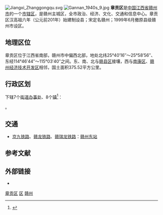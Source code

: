 {{Infobox China County
|Belong          =  [[江西省|江西省]][[赣州市|赣州市]]
}}
[[File:Jiangxi_Zhanggongqu.svg|thumb]]
[[File:Gannan_1940s_9.jpg|thumb]]
'''章贡区'''是[[中国|中国]][[江西省|江西省]][[赣州市|赣州市]]的一个[[市辖区|市辖区]]，是赣州主城区，全市政治、经济、文化、交通和信息中心。章贡区汉高祖六年（公元前201年）始建制设县；宋定名赣州；1999年6月撤原县级赣州市设区。

== 地理区位 ==
章贡区位于江西省南部，赣州市中偏西北部，地处北纬25°40′16″～25°58′56″、东经114°46′44″～115°03′40″之间。东、南、北与[[赣县区|赣县区]]接壤，西与[[南康区|南康区]]、[[赣州经济技术开发区|赣州经济技术开发区]]相邻，国土面积375.52平方公里。

== 行政区划 ==
{{PAGENAMEBASE}}下辖7个[[街道办事处|街道办事处]]、8个[[行政建制镇|镇]]<ref>{{PRC admin/ref sgc|36/07/02}}</ref>：

{{PRC admin/children|36/07/02}}。

== 交通 ==
* {{rint|cn|rail}}[[京九铁路|京九铁路]]、{{rint|cn|rail}}[[赣龙铁路|赣龙铁路]]、{{rint|cn|rail}}[[赣瑞龙铁路|赣瑞龙铁路]]：[[赣州东站|赣州东站]]

== 参考文献 ==
{{reflist}}

== 外部链接 ==
* {{Official website|http://www.zgq.gov.cn/|name=赣州市章贡区人民政府}}

{{章贡区行政区划}}
{{赣州市行政区划}}
{{江西行政区划}}

[[category:章贡区|]]
[[category:赣州区县市|区]]
[[category:江西市辖区|赣州]]